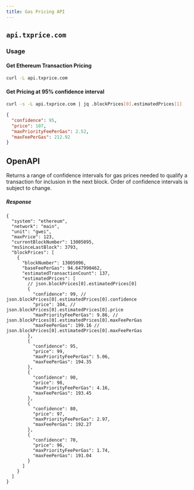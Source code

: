 ```yaml
---
title: Gas Pricing API
---
```


## `api.txprice.com`

### Usage

#### Get Ethereum Transaction Pricing

```bash
curl -L api.txprice.com
```
#### Get Pricing at 95% confidence interval

```bash
curl -s -L api.txprice.com | jq .blockPrices[0].estimatedPrices[1]
```

```json
{
  "confidence": 95,
  "price": 107,
  "maxPriorityFeePerGas": 2.52,
  "maxFeePerGas": 212.92
}
```

## OpenAPI

Returns a range of confidence intervals for gas prices needed to qualify a
transaction for inclusion in the next block. Order of confidence intervals is
subject to change.

##### Response

```jsonc
{
  "system": "ethereum",
  "network": "main",
  "unit": "gwei",
  "maxPrice": 123,
  "currentBlockNumber": 13005095,
  "msSinceLastBlock": 3793,
  "blockPrices": [
    {
      "blockNumber": 13005096,
      "baseFeePerGas": 94.647990462,
      "estimatedTransactionCount": 137,
      "estimatedPrices": [
        // json.blockPrices[0].estimatedPrices[0]
        {
          "confidence": 99, // json.blockPrices[0].estimatedPrices[0].confidence
          "price": 104, // json.blockPrices[0].estimatedPrices[0].price
          "maxPriorityFeePerGas": 9.86, // json.blockPrices[0].estimatedPrices[0].maxFeePerGas
          "maxFeePerGas": 199.16 // json.blockPrices[0].estimatedPrices[0].maxFeePerGas
        },
        {
          "confidence": 95,
          "price": 99,
          "maxPriorityFeePerGas": 5.06,
          "maxFeePerGas": 194.35
        },
        {
          "confidence": 90,
          "price": 98,
          "maxPriorityFeePerGas": 4.16,
          "maxFeePerGas": 193.45
        },
        {
          "confidence": 80,
          "price": 97,
          "maxPriorityFeePerGas": 2.97,
          "maxFeePerGas": 192.27
        },
        {
          "confidence": 70,
          "price": 96,
          "maxPriorityFeePerGas": 1.74,
          "maxFeePerGas": 191.04
        }
      ]
    }
  ]
}
```

